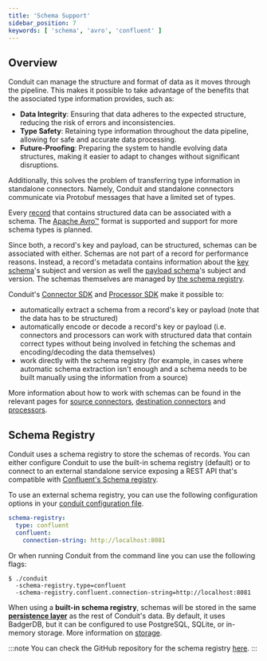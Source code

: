 ```yaml
---
title: 'Schema Support'
sidebar_position: 7
keywords: [ 'schema', 'avro', 'confluent' ]
---
```


## Overview

Conduit can manage the structure and format of data as it moves through the
pipeline. This makes it possible to take advantage of the benefits that the
associated type information provides, such as:

- **Data Integrity**: Ensuring that data adheres to the expected structure, reducing
  the risk of errors and inconsistencies.
- **Type Safety**: Retaining type information throughout the data pipeline, allowing
  for safe and accurate data processing.
- **Future-Proofing**: Preparing the system to handle evolving data structures,
  making it easier to adapt to changes without significant disruptions.

Additionally, this solves the problem of transferring type information in
standalone connectors. Namely, Conduit and standalone connectors communicate via
Protobuf messages that have a limited set of types.

Every [record](/docs/features/opencdc-record) that contains structured
data can be associated with a schema.
The [Apache Avro™](https://avro.apache.org/) format is supported and support for
more schema types is planned.

Since both, a record's key and payload, can be structured, schemas can be
associated with either. Schemas are not part of a record for performance
reasons. Instead, a record's metadata contains information about
the [key schema](/docs/features/opencdc-record#opencdckeyschema)'s subject and
version as well
the [payload schema](/docs/features/opencdc-record#opencdcpayloadschema)'s
subject and version. The schemas themselves are managed
by [the schema registry](#schema-registry).

Conduit's [Connector SDK](https://github.com/ConduitIO/conduit-connector-sdk) and [Processor SDK](https://github.com/ConduitIO/conduit-processor-sdk) make it possible to:

- automatically extract a schema from a record's key or payload (note that the
  data has to be structured)
- automatically encode or decode a record's key or payload (i.e. connectors and
  processors can work with structured data that contain correct types without
  being involved in fetching the schemas and encoding/decoding the data
  themselves)
- work directly with the schema registry (for example, in cases where automatic
  schema extraction isn't enough and a schema needs to be built manually using
  the information from a source)

More information about how to work with schemas can be found in the relevant
pages
for [source connectors](/docs/connectors/building-connectors/developing-source-connectors), [destination connectors](/docs/connectors/building-connectors/developing-destination-connectors)
and [processors](/docs/processors/standalone/building#schemas).

## Schema Registry

Conduit uses a schema registry to store the schemas of records.
You can either configure Conduit to use the built-in schema registry (default) or to
connect to an external standalone service exposing a REST API that's compatible
with [Confluent's Schema registry](https://docs.confluent.io/current/schema-registry/develop/api.html).

To use an external schema registry, you can use the following configuration
options in your [conduit configuration file](/docs/features/configuration).

```yaml
schema-registry:
  type: confluent
  confluent:
    connection-string: http://localhost:8081
```

Or when running Conduit from the command line you can use the following flags:

```shell
$ ./conduit 
  -schema-registry.type=confluent 
  -schema-registry.confluent.connection-string=http://localhost:8081
```

When using a **built-in schema registry**, schemas will be stored in the
same [**persistence layer**](/docs/getting-started/architecture#persistence-layer) as the rest of
Conduit's data. By default, it uses BadgerDB, but it can be configured to use
PostgreSQL, SQLite, or in-memory storage. More information
on [storage](/docs/features/storage).


:::note
You can check the GitHub repository for the schema registry [here](https://github.com/conduitIO/conduit-schema-registry).
:::
